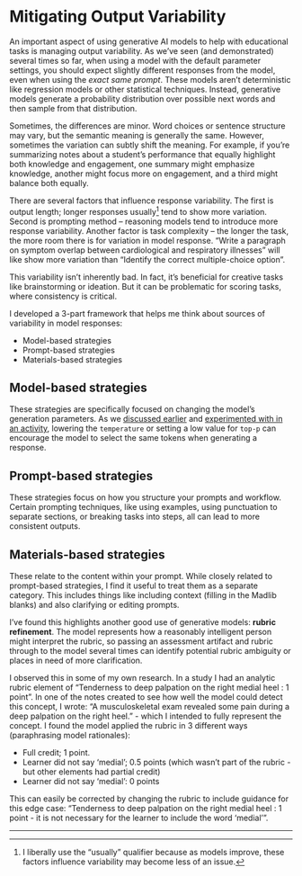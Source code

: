 # Mitigating Output Variability

An important aspect of using generative AI models to help with educational tasks is managing output variability.
As we've seen (and demonstrated) several times so far, when using a model with the default parameter settings, you should expect slightly different responses from the model, even when using the _exact same prompt_.
These models aren’t deterministic like regression models or other statistical techniques. 
Instead, generative models generate a probability distribution over possible next words and then sample from that distribution.

Sometimes, the differences are minor. 
Word choices or sentence structure may vary, but the semantic meaning is generally the same. 
However, sometimes the variation can subtly shift the meaning. 
For example, if you're summarizing notes about a student’s performance that equally highlight both knowledge and engagement, one summary might emphasize knowledge, another might focus more on engagement, and a third might balance both equally.

There are several factors that influence response variability. 
The first is output length; longer responses usually[^1] tend to show more variation.
Second is prompting method – reasoning models tend to introduce more response variability. 
Another factor is task complexity – the longer the task, the more room there is for variation in model response. 
“Write a paragraph on symptom overlap between cardiological and respiratory illnesses” will like show more variation than “Identify the correct multiple-choice option”.

This variability isn’t inherently bad. 
In fact, it’s beneficial for creative tasks like brainstorming or ideation. 
But it can be problematic for scoring tasks, where consistency is critical.

I developed a 3-part framework that helps me think about sources of variability in model responses:

- Model-based strategies
- Prompt-based strategies
- Materials-based strategies

## Model-based strategies

These strategies are specifically focused on changing the model's generation parameters. 
As we [discussed earlier](08-gen-ai-parameters.qmd#sec-gen-params) and [experimented with in an activity](activity-parameter-testing.qmd#sec-act-parameter), lowering the `temperature` or setting a low value for `top-p` can encourage the model to select the same tokens when generating a response.

## Prompt-based strategies

These strategies focus on how you structure your prompts and workflow. 
Certain prompting techniques, like using examples, using punctuation to separate sections, or breaking tasks into steps, all can lead to more consistent outputs.

## Materials-based strategies

These relate to the content within your prompt. While closely related to prompt-based strategies, I find it useful to treat them as a separate category. This includes things like including context (filling in the Madlib blanks) and also clarifying or editing prompts.

I've found this highlights another good use of generative models: **rubric refinement**.
The model represents how a reasonably intelligent person might interpret the rubric, so passing an assessment artifact and rubric through to the model several times can identify potential rubric ambiguity or places in need of more clarification.

I observed this in some of my own research.
In a study I had an analytic rubric element of "Tenderness to deep palpation on the right medial heel : 1 point".
In one of the notes created to see how well the model could detect this concept, I wrote: "A musculoskeletal exam revealed some pain during a deep palpation on the right heel." - which I intended to fully represent the concept.
I found the model applied the rubric in 3 different ways (paraphrasing model rationales):

- Full credit; 1 point.
- Learner did not say 'medial'; 0.5 points (which wasn't part of the rubric - but other elements had partial credit)
- Learner did not say 'medial': 0 points

This can easily be corrected by changing the rubric to include guidance for this edge case: "Tenderness to deep palpation on the right medial heel : 1 point - it is not necessary for the learner to include the word 'medial'".

***

[^1]: I liberally use the "usually" qualifier because as models improve, these factors influence variability may become less of an issue.